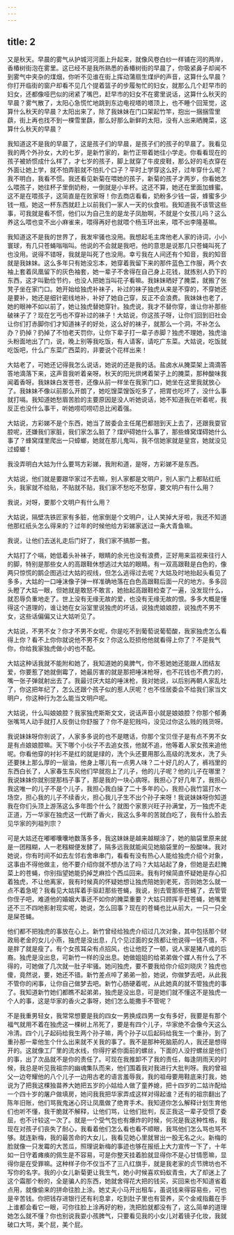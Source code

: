 ```yaml
---
---
---
```

title: 2
---




又是秋天。早晨的雾气从护城河河面上升起来，就像风卷白纱一样铺在河的两岸，香椿树街泡在雾里。这已经不是我所熟悉的香椿树街的早晨了，你吸紧鼻子却闻不到雾气中夹杂的煤烟，你听不见谁在街上挥动蒲扇生煤炉的声音，这算什么早晨？你打开临街的窗户却看不见几个提着篮子的步履匆忙的妇女，就那么几个赶早市的妇女，还都像哑巴似的闭紧了嘴巴，赶早市的妇女不在雾里说话，这算什么秋天的早晨？雾气散了，太阳心急慌忙地跳到东边电视塔的塔顶上，也不睡个回笼觉，这算什么秋天的早晨？太阳出来了，除了我妹妹在门口架起竹竿，抱出一捆捆雪里蕻，街上再也找不到一棵雪里蕻，那么好那么新鲜的太阳，没有人出来晒腌菜，这算什么秋天的早晨？

我知道这不是我的早晨了，这是孩子们的早晨，是孩子们的孩子的早晨了。我看见我的两个外孙女，大的七岁，是新竹家的，新竹正带着她往小学走。你看看现在的孩子被娇惯成什么样了，才七岁的孩子，脚上就穿了牛皮皮鞋，那么好的毛衣穿在外面让她上学，就不怕弄脏就不怕扎个口子？平时上学穿这么好，过年穿什么呢？我不明白，我看不惯。我还看见新菊在喂她的孩子，新菊的孩子才两岁，你看她怎么喂孩子，她往杯子里倒奶粉，一倒就是小半杯。这还不算，她还在里面加蜂蜜。这不是在喂孩子，这简直是在败家呀！你去商店看看，奶粉多少钱一袋，蜂蜜多少钱一瓶，她这一杯东西就赶上以前我们一家人一天的伙食啦。我知道我不该管这些事，可我就是看不惯，他们以为自己生的是龙子凤胎啊，不就是个女孩儿吗？这么养这么喂也变不出小麻雀来，喂得再好也就喂个杨玉环出来，喂不出李隆基嘛。

我知道这不是我的世界了，我发牢骚也没用。我想起毛主席他老人家的诗词，小小寰球，有几只苍蝇嗡嗡叫。他说的不会就是我吧，他的意思是说那几只苍蝇叫死了也没用。说得不错呀，我就是叫死了也没用。幸亏我在人间还有个知音，我的知音就是我妹妹。这么多年只有她没忘本，她穿着我留下来的那件蓝色工作服，两个衣袖上套着凤凰留下的灰色袖套，她一辈子不舍得在自己身上花钱，就拣别人扔下的东西，这才叫勤俭节约，也没人把她当叫花子看嘛。我妹妹晒好了腌菜，就搬了张凳子坐在家门口。她开始给独虎补袜子，补过的袜子独虎从来是不穿的，不穿她还是要补，她还是细针密线地补，补好了她自己穿，反正不会浪费。我妹妹也老了，她的眼神不如以前了，她让独虎替她穿针。独虎说，我才不替你穿，谁让你补那些破袜子了？现在乞丐也不穿补过的袜子！大姑说，你这孩子呀，让你们回到旧社会让你们打赤脚你们才知道袜子的好处，这么好的袜子，就那么一个洞，不补怎么办？扔掉？扔掉了不怕老天罚你，让你下辈子打一辈子赤脚？独虎不理她，独虎油头粉面地出了门，说，晚上别等我吃饭，有人请客，请吃广东菜。大姑说，吃饭就吃饭吧，什么广东菜广西菜的，非要说个花样出来！

大姑老了，可她还记得我怎么说话，她说的还是我的话。盐卤水从腌菜架上滴滴答答地滴落下来，这声音我听着亲呀。秋天的阳光烘烤着架子上的腌菜，那种酸味我闻着香呀。我妹妹白发苍苍，还像从前一样坐在我家门口，她坐在这里我就放心了。我妹妹不像以前那么开朗了，她吃馊菜馊饭吃多了，把胃也吃坏了，没什么事就打嗝。我知道她愁眉苦脸的主要原因是没人听她说话，她不知道我在听着呢，我反正也没什么事干，听她唠叨唠叨总比闲着强。

大姑说，方彩娣不是个东西，她当了居委会主任尾巴都翘到天上去了，还跟我耍官腔呢，还嫌我们家脏，我们家怎么脏了？煤炉碍她什么事了，那些蜂窝煤碍她什么事了？蜂窝煤里爬出一只蟑螂，她就在那儿鬼叫，我不信她家就是皇宫，她就没见过蟑螂！

我没弄明白大姑为什么要骂方彩娣，我附和道，是呀，方彩娣不是东西。

大姑说，他们就是要跟华家过不去嘛，别人家都是文明户，别人家门上都贴红纸头，我家就不给贴，不贴就不贴，我们家不愁吃不愁穿，要文明户有什么用？

我说，对呀，要那个文明户有什么用？

大姑说，隔壁冼铁匠家有多脏，他家倒是个文明户，让人笑掉大牙啦，我还不知道他那红纸头怎么得来的？过年的时候他给方彩娣家送过一条大青鱼嘛。

我说，让他们去送礼走后门好了，我们家不搞那一套。

大姑打了个嗝，她低着头补袜子，眼睛的余光也没有浪费，正好用来监视来往行人的脚，特别是那些女人的高跟鞋休想逃过大姑的眼睛。有一双高跟鞋是白色的，像两只惊慌的鹅企图逃过大姑的视线，但怎么逃得过去呢？大姑及时地抬起头看见了多多，大姑的一口唾沫像子弹一样准确地落在白色高跟鞋后面一尺的地方。多多回头瞪了大姑一眼，但她就是敢怒不敢言，她抬起高跟鞋检查了一遍，没发现什么，就忍辱负重地走了。世上没有无缘无故的爱，也没有无缘无故的恨。多多大概是懂得这个道理的，谁让她在女浴室里说独虎的坏话，说独虎娘娘腔，说独虎不男不女，这些话偏偏又让大姑听见了。

大姑说，不男不女？你才不男不女呢，你是吃不到葡萄说葡萄酸，我家独虎怎么看得上你？看不上你你就说他不男不女？你这么贬损他他就看得上你了？不是我气你，你给我家独虎做小的也不配。

大姑这种话我就不能附和她了，我知道她的臭脾气，你不惹她她还能跟人团结友爱，你要惹了她就倒霉了，她最厉害的就是那把唾沫枪呀，也不花钱也不费力的，嘴一张子弹就射出去了。我最讨厌大姑的唾沫枪，我对她说，以后别再朝人家乱吐了，你这把年纪了，怎么还跟个孩子似的惹人厌呢？也不怪居委会不给我们家当文明户，你这种行为怎么能当文明户呢。

大姑说，什么叫娘娘腔？我家独虎斯斯文文，说话声音小就是娘娘腔？你那个郁勇张嘴骂人动手就打人反倒让你舒服了？你不是犯贱吗，没见过你这么贱的贱货呀。

我说妹妹呀你别说了，人家多多说的也不是瞎话，你那个宝贝侄子是有点不男不女是有点娘娘腔嘛。天下哪个小伙子不去追女孩，他就不追，他等着人家女孩来追他呢。你看他穿的衬衫不是红的就是绿的，洗个头还要用那么高级的洗发水，洗了头还要抹上那么厚的一层油，他身上哪儿有一点男人味？二十好几的人了，裤裆里的东西白长了，人家春生东风他们早就抱上了儿子，他的儿子呢？他的儿子在哪里？我说妹妹你就别提那档子事了，那是我的一块心病呀。我担心了好几年了，我担心我这唯一的儿子不是个儿子，我担心我白操了二十多年的心，我担心我竹篮打水一场空，担心我的儿子不续香火，担心我儿子生不出个孙子来呀！我说妹妹呀你知道我在你们头顶上游荡这么多年图个什么？就图个家景兴旺子孙满堂，万一独虎不走正道，万一华家在独虎这一代断了香火，我这么多年的苦就白吃了，我有什么脸去见华家的列祖列宗？

可是大姑还在嘟嘟囔囔地数落多多，我这妹妹是越来越糊涂了，她的脑袋里原来就是一团糨糊，人一老糨糊便发酵了，隔多远我就能闻见她脑袋里的一股酸味。我对她说，你有时间不如去左邻右舍串串门，看看有没有热心人能给独虎介绍个对象，这事由不得他做主，他不要介绍你就不想办法了吗？大姑站起了身，但她是去赶腌菜上的苍蝇，你别指望她能扔掉芝麻捡个西瓜回来。我有时候简直怀疑她是存心扣着独虎，不让他离家，我有时候真的怀疑她想让独虎陪她到老死，否则她怎么就一点不着急呢？我看见大姑挥着手驱赶那些苍蝇，我说，别去管那些苍蝇了，去管管你侄子吧，难道他的婚姻大事还不如你的腌菜重要？大姑只顾挥手赶苍蝇，她嘴里还不三不四地影射现实呢，她说，怎么回事？现在的苍蝇也比从前大，一只一只全是屎苍蝇。

他们都不把独虎的事放在心上。新竹曾经给独虎介绍过几次对象，其中包括那个财政局老金的女儿小燕，独虎是没出息，几个见过面的女孩都让他说得一钱不值，不是胖了就是瘦了。有个女孩耳朵有点招风，也让他贬了一顿，说人家是猪八戒的后裔。独虎是没出息，可新竹一样的没出息。她做姐姐的给弟弟做个媒人有什么了不得的，可她做了几次就一肚子牢骚。她问独虎，要不要我给你介绍刘晓庆？独虎也傻，竟然说，要，她还不错。新竹差点啐了弟弟一脸，她说，你做梦去吧，从此我不管你的闲事，让你自己做梦去吧。新竹心肠硬着呢，从此她真的就不管独虎的事了。我知道新竹她们都瞧不起弟弟，独虎是没出息，可是她们就不懂这不是独虎一个人的事，这是华家的香火之事呀，她们怎么能撒手不管呢？

不是我重男轻女，我常常想要是我的四女一男换成四男一女有多好，我要是有那个福气就用不着在独虎这一棵树上吊死了，要是有四个儿子，华家绝不会像今天这么冷清。四个儿子起码给我生两个孙子嘛，两个孙子以后起码给我生一个重孙，到了重孙那一辈他生个什么出来就不关我的事了。我不是那种死脑筋的人，我还是想得开的。这就像工厂里的流水线，你得拧紧你面前的螺丝，下面的人没拧螺丝是他们的事，出了次品就不是你的责任了。可现在我推卸不了我的责任，每逢阴雨天的时候，我总是听见我祖宗的幽魂集队而来，他们围着我对我进行大批判呀。我的曾祖父一边夸耀他的八个儿子一边用古老的语言羞辱我，我的祖母要用鞋底来打我，她说为了把我这棵独苗养大她把五岁的小姑给人做了童养媳，把十四岁的二姑许配给一个四十岁的屠户做填房，她问我我把华家弄成这样对得起谁？还有的祖宗翻出了陈年旧账，他们骂我鬼迷心窍让凤凰做了绝育手术。我知道你怎么解释计划生育他们也听不懂，我干脆就不解释，让他们骂，让他们批判，反正我这一辈子受惯了委屈，也不计较这一次了。就是一个受气包也有爆炸的时候，何况是我这种性格，我现在对孩子们丧失了耐心，我看着他们怎么看也看不顺眼，我骂他们怎么骂也骂不够。就连新梅，我的最苦命的大女儿，我看见她心里就冒出一股无名之火。新梅的脸就像一只发霉的大苦瓜，照理说新梅的事迹也够在报纸上大力宣传一下了，十年如一日守着瘫痪的佩生是不容易，可是你整天挂着脸就显得你不是心甘情愿嘛，显得你是在受罪嘛。这种样子你不仅当不了三八红旗手，就是我老家的贞节牌坊也不写你的名字。我的小女儿新菊更让我生气，她小时候喜欢蚂蚁青虫，大了却迷上了这个霜那个粉的，全是骗人的东西，她就舍得花大把的钱买，买回来也不知道省着点用，就像偷来的拼命往脸上涂。她丈夫小马开出租车，虽说钱来得容易些，可也是辛苦钱。你把钱存进银行还有利息拿，吃到肚子里也有营养，买个金戒指戴在手上谁都会看它一眼，可你往脸上涂再好的粉，洗把脸就都没有了，这么简单的道理她怎么就不懂？你也别说我耍小孩脾气，只要看见我的小女儿对着镜子化妆，我就破口大骂，美个屁，美个屁。